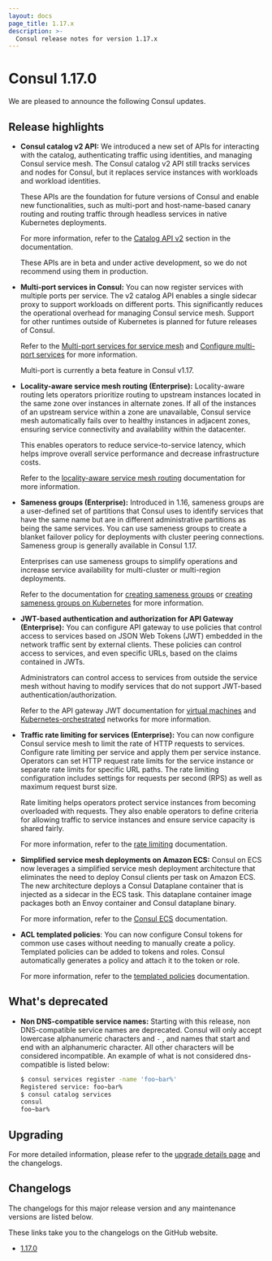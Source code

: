 ```yaml
---
layout: docs
page_title: 1.17.x
description: >-
  Consul release notes for version 1.17.x
---
```


# Consul 1.17.0

We are pleased to announce the following Consul updates. 

## Release highlights

- **Consul catalog v2 API:** We introduced a new set of APIs for interacting with the catalog, authenticating traffic using identities, and managing Consul service mesh. The Consul catalog v2 API still tracks services and nodes for Consul, but it replaces service instances with workloads and workload identities.

  These APIs are the foundation for future versions of Consul and enable new functionalities, such as multi-port and host-name-based canary routing and routing traffic through headless services in native Kubernetes deployments.

  For more information, refer to the [Catalog API v2](/consul/docs/k8s/multiport#catalog-api-v2-beta) section in the documentation.

  <Note> These APIs are in beta and under active development, so we do not recommend using them in production. </Note>

- **Multi-port services in Consul:** You can now register services with multiple ports per service. The v2 catalog API enables a single sidecar proxy to support workloads on different ports. This significantly reduces the operational overhead for managing Consul service mesh. Support for other runtimes outside of Kubernetes is planned for future releases of Consul.

  Refer to the [Multi-port services for service mesh](/consul/docs/k8s/multiport#catalog-api-v2-beta) and [Configure multi-port services](/consul/docs/k8s/multiport/configure) for more information.

  <Note> Multi-port is currently a beta feature in Consul v1.17. </Note>

- **Locality-aware service mesh routing (Enterprise):** Locality-aware routing lets operators prioritize routing to upstream instances located in the same zone over instances in alternate zones. If all of the instances of an upstream service within a zone are unavailable, Consul service mesh automatically fails over to healthy instances in adjacent zones, ensuring service connectivity and availability within the datacenter.

  This enables operators to reduce service-to-service latency, which helps improve overall service performance and decrease infrastructure costs.

  Refer to the [locality-aware service mesh routing](/consul/docs/connect/manage-traffic/route-to-local-upstreams) documentation for more information.

- **Sameness groups (Enterprise):** Introduced in 1.16, sameness groups are a user-defined set of partitions that Consul uses to identify services that have the same name but are in different administrative partitions as being the same services. You can use sameness groups to create a blanket failover policy for deployments with cluster peering connections. Sameness group is generally available in Consul 1.17. 

  Enterprises can use sameness groups to simplify operations and increase service availability for multi-cluster or multi-region deployments.

  Refer to the documentation for [creating sameness groups](/consul/docs/link/cluster-peering/usage/create-sameness-groups) or [creating sameness groups on Kubernetes](/consul/docs/k8s/connect/cluster-peering/usage/create-sameness-groups) for more information.

- **JWT-based authentication and authorization for API Gateway (Enterprise):** You can configure API gateway to use policies that control access to services based on JSON Web Tokens (JWT) embedded in the network traffic sent by external clients. These policies can control access to services, and even specific URLs, based on the claims contained in JWTs. 

  Administrators can control access to services from outside the service mesh without having to modify services that do not support JWT-based authentication/authorization.

  Refer to the API gateway JWT documentation for [virtual machines](/consul/docs/connect/gateways/api-gateway/secure-traffic/verify-jwts-vms) and [Kubernetes-orchestrated](/consul/docs/connect/gateways/api-gateway/secure-traffic/verify-jwts-k8s) networks for more information.

- **Traffic rate limiting for services (Enterprise):**  You can now configure Consul service mesh to limit the rate of HTTP requests to services. Configure rate limiting per service and apply them per service instance. Operators can set HTTP request rate limits for the service instance or separate rate limits for specific URL paths. The rate limiting configuration includes settings for requests per second (RPS) as well as maximum request burst size. 

  Rate limiting helps operators protect service instances from becoming overloaded with requests. They also enable operators to define criteria for allowing traffic to service instances and ensure service capacity is shared fairly. 

  For more information, refer to the [rate limiting](/consul/docs/connect/manage-traffic/limit-request-rates) documentation.

- **Simplified service mesh deployments on Amazon ECS:** Consul on ECS now leverages a simplified service mesh deployment architecture that eliminates the need to deploy Consul clients per task on Amazon ECS. The new architecture deploys a Consul Dataplane container that is injected as a sidecar in the ECS task. This dataplane container image packages both an Envoy container and Consul dataplane binary.

  For more information, refer to the [Consul ECS](/consul/docs/ecs) documentation.

- **ACL templated policies**: You can now configure Consul tokens for common use cases without needing to manually create a policy. Templated policies can be added to tokens and roles. Consul automatically generates a policy and attach it to the token or role. 

  For more information, refer to the [templated policies](/consul/docs/security/acl#templated-policies) documentation.

## What's deprecated

- **Non DNS-compatible service names:** Starting with this release, non DNS-compatible service names are deprecated. Consul will only accept lowercase alphanumeric characters and `-` , and names that start and end with an alphanumeric character. All other characters will be considered incompatible. An example of what is not considered dns-compatible is listed below: 

   ```bash
   $ consul services register -name 'foo~bar%'
   Registered service: foo~bar%
   $ consul catalog services
   consul
   foo~bar%
   ```

## Upgrading

For more detailed information, please refer to the [upgrade details page](/consul/docs/upgrading/upgrade-specific) and the changelogs.

## Changelogs

The changelogs for this major release version and any maintenance versions are listed below.

<Note> These links take you to the changelogs on the GitHub website. </Note>

- [1.17.0](https://github.com/hashicorp/consul/releases/tag/v1.17.0)
